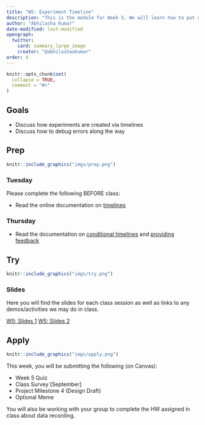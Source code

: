 ```yaml
---
title: "W5: Experiment Timeline"
description: "This is the module for Week 5. We will learn how to put different parts of an experiment into a coherent timeline."
author: "Abhilasha Kumar"
date-modified: last-modified
opengraph:
  twitter:
    card: summary_large_image
    creator: "@abhilashaakumar"
order: 4
---
```


```r
knitr::opts_chunk$set(
  collapse = TRUE,
  comment = "#>"
)
```

## Goals

- Discuss how experiments are created via timelines
- Discuss how to debug errors along the way

## Prep 

:::::{.card .border .border-2 .border-info}
:::: {.grid .g-0}
::: {.g-col-3}
:::: {.card-body}

```r
knitr::include_graphics("imgs/prep.png")
```

::::
:::

::: {.g-col-9}
:::: {.card-body}
### Tuesday

Please complete the following BEFORE class:

- Read the online documentation on [timelines](https://www.jspsych.org/7.0/overview/timeline/)

### Thursday

- Read the documentation on [conditional timelines](https://www.jspsych.org/7.3/overview/timeline/#conditional-timelines) and [providing feedback](https://www.jspsych.org/7.3/overview/dynamic-parameters/#providing-feedback)

::::
:::
::::
:::::

## Try {.mt-5}

:::::{.card .border .border-2 .border-info}
:::: {.grid .g-0}
::: {.g-col-3}
:::: {.card-body}

```r
knitr::include_graphics("imgs/try.png")
```

::::
:::

::: {.g-col-9}
:::: {.card-body}

### Slides

Here you will find the slides for each class session as well as links to any demos/activities we may do in class.

<a class="btn btn-outline-info" href="https://teaching-cognition.github.io/coglab/slides/W5_Sep_26_2023.pdf" role="button" target="_blank">W5: Slides 1</a>
<a class="btn btn-outline-info" href="https://teaching-cognition.github.io/coglab/slides/W5_Sep_28_2023.pdf" role="button" target="_blank">W5: Slides 2</a>


::::
:::


::::
:::::

## Apply {.mt-5}

:::::{.card .border .border-2 .border-info}
:::: {.grid .g-0}
::: {.g-col-3}
:::: {.card-body}

```r
knitr::include_graphics("imgs/apply.png")
```

::::
:::

::: {.g-col-9}
:::: {.card-body}

This week, you will be submitting the following (on Canvas):

- Week 5 Quiz
- Class Survey [September] 
- Project Milestone 4 (Design Draft)
- Optional Meme

You will also be working with your group to complete the HW assigned in class about data recording.

::::
:::


::::
:::::